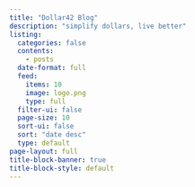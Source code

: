 ```yaml
---
title: "Dollar42 Blog"
description: "simplify dollars, live better"
listing:
  categories: false
  contents:
    - posts
  date-format: full
  feed:
    items: 10
    image: logo.png
    type: full
  filter-ui: false
  page-size: 10
  sort-ui: false
  sort: "date desc"
  type: default
page-layout: full
title-block-banner: true
title-block-style: default
---
```



